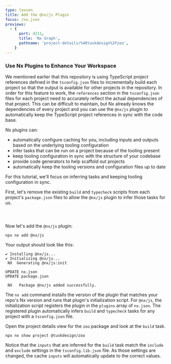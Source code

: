 ```yaml
---
type: lesson
title: Add the @nx/js Plugin
focus: /nx.json
previews:
  - {
      port: 4211,
      title: 'Nx Graph',
      pathname: 'project-details/%40tuskdesign%2Fzoo',
    }
---
```


### Use Nx Plugins to Enhance Your Workspace

We mentioned earlier that this repository is using TypeScript project references defined in the `tsconfig.json` files to incrementally build each project so that the output is available for other projects in the repository. In order for this feature to work, the `references` section in the `tsconfig.json` files for each project need to accurately reflect the actual dependencies of that project. This can be difficult to maintain, but Nx already knows the dependencies of every project and you can use the `@nx/js` plugin to automatically keep the TypeScript project references in sync with the code base.

Nx plugins can:

- automatically configure caching for you, including inputs and outputs based on the underlying tooling configuration
- infer tasks that can be run on a project because of the tooling present
- keep tooling configuration in sync with the structure of your codebase
- provide code generators to help scaffold out projects
- automatically keep the tooling versions and configuration files up to date

For this tutorial, we'll focus on inferring tasks and keeping tooling configuration in sync.

First, let's remove the existing `build` and `typecheck` scripts from each project's `package.json` files to allow the `@nx/js` plugin to infer those tasks for us.

```file:/packages/animals/package.json del={12-13} title="/packages/animals/package.json" collapse={3-10,15-21}

```

```file:/packages/names/package.json del={12-13} title="/packages/names/package.json" collapse={3-10,15-21}

```

```solution:/packages/zoo/package.json ins={12} title="/packages/zoo/package.json" collapse={3-10,14-24}

```

Now let's add the `@nx/js` plugin:

```shell
npx nx add @nx/js
```

Your output should look like this:

```
✔ Installing @nx/js...
✔ Initializing @nx/js...
 NX  Generating @nx/js:init

UPDATE nx.json
UPDATE package.json

 NX   Package @nx/js added successfully.
```

The `nx add` command installs the version of the plugin that matches your repo's Nx version and runs that plugin's initialization script. For `@nx/js`, the initialization script registers the plugin in the `plugins` array of `nx.json`. The registered plugin automatically infers `build` and `typecheck` tasks for any project with a `tsconfig.json` file.

Open the project details view for the `zoo` package and look at the `build` task.

```shell
npx nx show project @tuskdesign/zoo
```

Notice that the `inputs` that are inferred for the `build` task match the `include` and `exclude` settings in the `tsconfig.lib.json` file. As those settings are changed, the cache `inputs` will automatically update to the correct values.
